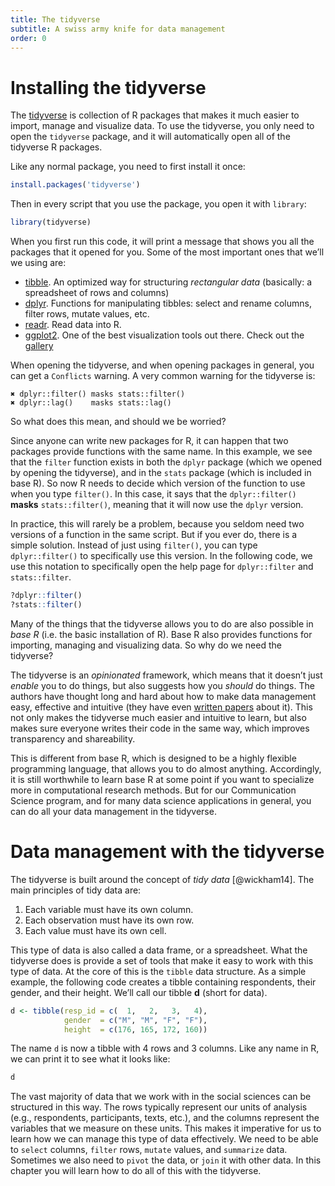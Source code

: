 ```yaml
---
title: The tidyverse
subtitle: A swiss army knife for data management
order: 0
---
```


# Installing the tidyverse {#installing-the-tidyverse}

The [tidyverse](https://www.tidyverse.org) is collection of R packages that makes it much easier to import, manage and visualize data.
To use the tidyverse, you only need to open the `tidyverse` package, and it will automatically open all of the tidyverse R packages.

Like any normal package, you need to first install it once:

```r
install.packages('tidyverse')
```

Then in every script that you use the package, you open it with `library`:

```r
library(tidyverse)
```

When you first run this code, it will print a message that shows you all the packages that it opened for you. Some of the most important ones that we'll we using are:

* [tibble](https://tibble.tidyverse.org/). An optimized way for structuring *rectangular data* (basically: a spreadsheet of rows and columns)
* [dplyr](https://dplyr.tidyverse.org/). Functions for manipulating tibbles: select and rename columns, filter rows, mutate values, etc.
* [readr](https://readr.tidyverse.org/). Read data into R. 
* [ggplot2](https://ggplot2.tidyverse.org/). One of the best visualization tools out there. Check out the [gallery](https://r-graph-gallery.com/)


::: {.callout-warning title="What about the 'Conflicts'?" collapse="true"}
When opening the tidyverse, and when opening packages in general, you can get a `Conflicts` warning. 
A very common warning for the tidyverse is:

```
✖ dplyr::filter() masks stats::filter()
✖ dplyr::lag()    masks stats::lag()
```

So what does this mean, and should we be worried?

Since anyone can write new packages for R, it can happen that two packages provide functions with the same name.
In this example, we see that the `filter` function exists in both the `dplyr` package (which we opened by opening the tidyverse), and in the `stats` package (which is included in base R).
So now R needs to decide which version of the function to use when you type `filter()`.
In this case, it says that the `dplyr::filter()` **masks** `stats::filter()`, meaning that it will now use the `dplyr` version.

In practice, this will rarely be a problem, because you seldom need two versions of a function in the same script.
But if you ever do, there is a simple solution. Instead of just using `filter()`, you can type `dplyr::filter()` to specifically use this version.
In the following code, we use this notation to specifically open the help page for `dplyr::filter` and `stats::filter`.

```r
?dplyr::filter()
?stats::filter()
```

:::

::: {.callout-note title="The tidyverse versus base R" collapse="true"}
Many of the things that the tidyverse allows you to do are also possible in *base R* (i.e. the basic installation of R).
Base R also provides functions for importing, managing and visualizing data.
So why do we need the tidyverse?

The tidyverse is an *opinionated* framework, which means that it doesn't just *enable* you to do things, but also suggests how you *should* do things.
The authors have thought long and hard about how to make data management easy, effective and intuitive (they have even [written papers](https://www.jstatsoft.org/article/view/v059i10) about it).
This not only makes the tidyverse much easier and intuitive to learn, but also makes sure everyone writes their code in the same way, which improves transparency and shareability.

This is different from base R, which is designed to be a highly flexible programming language, that allows you to do almost anything.
Accordingly, it is still worthwhile to learn base R at some point if you want to specialize more in computational research methods.
But for our Communication Science program, and for many data science applications in general, you can do all your data management in the tidyverse.
:::


# Data management with the tidyverse {#data-management-with-the-tidyverse}

The tidyverse is built around the concept of *tidy data* [@wickham14].
The main principles of tidy data are:

1. Each variable must have its own column.
2. Each observation must have its own row.
3. Each value must have its own cell.

This type of data is also called a data frame, or a spreadsheet.
What the tidyverse does is provide a set of tools that make it easy to work with this type of data.
At the core of this is the `tibble` data structure.
As a simple example, the following code creates a tibble containing respondents, their gender, and their height.
We'll call our tibble **d** (short for data).

```r
d <- tibble(resp_id = c(  1,   2,   3,   4), 
            gender  = c("M", "M", "F", "F"), 
            height  = c(176, 165, 172, 160))
```

The name `d` is now a tibble with 4 rows and 3 columns.
Like any name in R, we can print it to see what it looks like:

```r
d
```

The vast majority of data that we work with in the social sciences can be structured in this way.
The rows typically represent our units of analysis (e.g., respondents, participants, texts, etc.), and the columns represent the variables that we measure on these units.
This makes it imperative for us to learn how we can manage this type of data effectively.
We need to be able to `select` columns, `filter` rows, `mutate` values, and `summarize` data.
Sometimes we also need to `pivot` the data, or `join` it with other data.
In this chapter you will learn how to do all of this with the tidyverse.